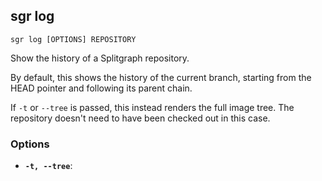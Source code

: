 
## sgr log

```sgr log [OPTIONS] REPOSITORY```

Show the history of a Splitgraph repository.

By default, this shows the history of the current branch, starting from the HEAD pointer and following its
parent chain.

If ``-t`` or ``--tree`` is passed, this instead renders the full image tree. The repository doesn't need to have
been checked out in this case.

### Options

  * **`-t, --tree`**: 
